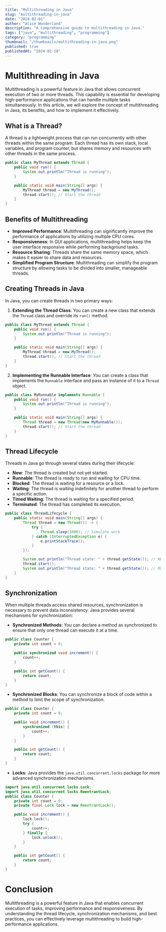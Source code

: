 ```yaml
---
title: "Multithreading in Java"
slug: "multithreading-in-java"
date: "2024-02-01"
author: "Alice Wonderland"
description: "A comprehensive guide to multithreading in Java."
tags: ["java", "multithreading", "programming"]
category: "programming"
thumbnail: "/thumbnails/multithreading-in-java.png"
published: true 
publishedAt: "2024-02-10"
---
```


# Multithreading in Java

Multithreading is a powerful feature in Java that allows concurrent execution of two or more threads. This capability is essential for developing high-performance applications that can handle multiple tasks simultaneously. In this article, we will explore the concept of multithreading in Java, its benefits, and how to implement it effectively.

## What is a Thread?

A thread is a lightweight process that can run concurrently with other threads within the same program. Each thread has its own stack, local variables, and program counter, but shares memory and resources with other threads in the same process.

```java
public class MyThread extends Thread {
    public void run() {
        System.out.println("Thread is running");
    }

    public static void main(String[] args) {
        MyThread thread = new MyThread();
        thread.start(); // Start the thread
    }
}
```

## Benefits of Multithreading

- **Improved Performance**: Multithreading can significantly improve the performance of applications by utilizing multiple CPU cores.
- **Responsiveness**: In GUI applications, multithreading helps keep the user interface responsive while performing background tasks.
- **Resource Sharing**: Threads share the same memory space, which makes it easier to share data and resources.
- **Simplified Program Structure**: Multithreading can simplify the program structure by allowing tasks to be divided into smaller, manageable threads.

## Creating Threads in Java

In Java, you can create threads in two primary ways:

1. **Extending the Thread Class**: You can create a new class that extends the `Thread` class and override its `run()` method.

```java
public class MyThread extends Thread {
    public void run() {
        System.out.println("Thread is running");
    }

    public static void main(String[] args) {
        MyThread thread = new MyThread();
        thread.start(); // Start the thread
    }
}
```

2. **Implementing the Runnable Interface**: You can create a class that implements the `Runnable` interface and pass an instance
of it to a `Thread` object.

```java
public class MyRunnable implements Runnable {
    public void run() {
        System.out.println("Thread is running");
    }

    public static void main(String[] args) {
        Thread thread = new Thread(new MyRunnable());
        thread.start(); // Start the thread
    }
}
```

## Thread Lifecycle

Threads in Java go through several states during their lifecycle:

- **New**: The thread is created but not yet started.
- **Runnable**: The thread is ready to run and waiting for CPU time.
- **Blocked**: The thread is waiting for a resource or a lock.
- **Waiting**: The thread is waiting indefinitely for another thread to perform a specific action.
- **Timed Waiting**: The thread is waiting for a specified period.
- **Terminated**: The thread has completed its execution.

```java
public class ThreadLifecycle {
    public static void main(String[] args) {
        Thread thread = new Thread(() -> {
            try {
                Thread.sleep(1000); // Simulate work
            } catch (InterruptedException e) {
                e.printStackTrace();
            }
        });

        System.out.println("Thread state: " + thread.getState()); // NEW
        thread.start();
        System.out.println("Thread state: " + thread.getState()); // RUNNABLE
    }
}
```
## Synchronization

When multiple threads access shared resources, synchronization is necessary to prevent data inconsistency. Java provides several mechanisms for synchronization:

- **Synchronized Methods**: You can declare a method as synchronized to ensure that only one thread can execute it at a time.

```java
public class Counter {
    private int count = 0;

    public synchronized void increment() {
        count++;
    }

    public int getCount() {
        return count;
    }
}
```

- **Synchronized Blocks**: You can synchronize a block of code within a method to limit the scope of synchronization.

```java
public class Counter {
    private int count = 0;

    public void increment() {
        synchronized (this) {
            count++;
        }
    }

    public int getCount() {
        return count;
    }
}
```

- **Locks**: Java provides the `java.util.concurrent.locks` package for more advanced synchronization mechanisms.

```java
import java.util.concurrent.locks.Lock;
import java.util.concurrent.locks.ReentrantLock;
public class Counter {
    private int count = 0;
    private final Lock lock = new ReentrantLock();

    public void increment() {
        lock.lock();
        try {
            count++;
        } finally {
            lock.unlock();
        }
    }

    public int getCount() {
        return count;
    }
}
```

# Conclusion

Multithreading is a powerful feature in Java that enables concurrent execution of tasks, improving performance and responsiveness. By understanding the thread lifecycle, synchronization mechanisms, and best practices, you can effectively leverage multithreading to build high-performance applications.
